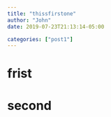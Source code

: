 ```yaml
---
title: "thissfirstone"
author: "John"
date: 2019-07-23T21:13:14-05:00

categories: ["post1"]
---
```



# frist


# second
